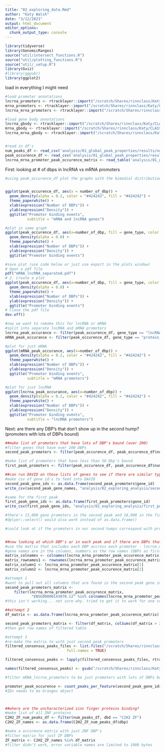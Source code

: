 ```yaml
---
title: "02_exploring_data.Rmd"
author: "Katy Walsh"
date: "3/12/2021"
output: html_document
editor_options: 
  chunk_output_type: console
---
```



```r
library(tidyverse)
library(GenomicRanges)
source("util/intersect_functions.R")
source("util/plotting_functions.R")
source("util/_setup.R")
library(Gviz)
#library(ggpubr)
library(ggplot2)
```


load in everything I might need
```r
#load promoter annotations
lncrna_promoters <- rtracklayer::import("/scratch/Shares/rinnclass/Katy/CLASS_2021/analysis/00_consensus_peaks/results/gene_annotation/lncrna_promoters.gtf")
mrna_promoters <- rtracklayer::import("/scratch/Shares/rinnclass/Katy/CLASS_2021/analysis/00_consensus_peaks/results/gene_annotation/mrna_promoters.gtf")
lncrna_mrna_promoters <- rtracklayer::import("/scratch/Shares/rinnclass/Katy/CLASS_2021/analysis/00_consensus_peaks/results/gene_annotation/lncrna_mrna_promoters.gtf")

#load gene body annotations
lncrna_gbody <- rtracklayer::import("/scratch/Shares/rinnclass/Katy/CLASS_2021/analysis/00_consensus_peaks/results/gene_annotation/lncrna_genebody.gtf")
mrna_gbody <- rtracklayer::import("/scratch/Shares/rinnclass/Katy/CLASS_2021/analysis/00_consensus_peaks/results/gene_annotation/mrna_genebody.gtf")
lncrna_mrna_gbody <- rtracklayer::import("/scratch/Shares/rinnclass/Katy/CLASS_2021/analysis/00_consensus_peaks/results/gene_annotation/lncrna_mrna_genebody.gtf")


#read in df's
num_peaks_df <- read_csv('analysis/01_global_peak_properties/results/num_peaks_df.csv')
peak_occurence_df <- read_csv('analysis/01_global_peak_properties/results/peak_occurence_dataframe.csv')
lncrna_mrna_promoter_peak_occurence_matrix <- read_table('analysis/01_global_peak_properties/results/lncrna_mrna_promoter_peak_occurence_matrix.tsv')

```

First: looking at # of dbps in lncRNA vs mRNA promoters
```r
#using peak_occurence_df plot the graphs with the bimodial distribution from Rmd 10


ggplot(peak_occurence_df, aes(x = number_of_dbp)) + 
  geom_density(alpha = 0.2, color = "#424242", fill = "#424242") +
  theme_paperwhite() +
  xlab(expression("Number of DBPs")) +
  ylab(expression("Density")) +
  ggtitle("Promoter binding events",
          subtitle = "mRNA and lncRNA genes")

#plot in same graph
ggplot(peak_occurence_df, aes(x=number_of_dbp, fill = gene_type, color = gene_type)) +
  geom_density(alpha = 0.0) +
  theme_paperwhite() +
  xlab(expression("Number of DBPs")) +
  ylab(expression("Density")) +
  ggtitle("Promoter binding events")

#save plot (use code below or just use export in the plots window)
# Open a pdf file
pdf("mRNA_lncRNA_separated.pdf") 
# 2. Create a plot
ggplot(peak_occurence_df, aes(x=number_of_dbp, fill = gene_type, color = gene_type)) +
  geom_density(alpha = 0.0) +
  theme_paperwhite() +
  xlab(expression("Number of DBPs")) +
  ylab(expression("Density")) +
  ggtitle("Promoter binding events")
# Close the pdf file
dev.off()

#now we want to remake this for lncRNA or mRNA
#split into separate lncRNA and mRNA promoters
lncrna_peak_occurance <- filter(peak_occurence_df, gene_type == "lncRNA")
mRNA_peak_occurance <- filter(peak_occurence_df, gene_type == "protein_coding")

#plot for just mRNA
ggplot(mRNA_peak_occurance, aes(x=number_of_dbp)) + 
  geom_density(alpha = 0.2, color = "#424242", fill = "#424242") +
  theme_paperwhite() +
  xlab(expression("Number of DBPs")) +
  ylab(expression("Density")) +
  ggtitle("Promoter binding events",
          subtitle = "mRNA promoters")

#plot for just lncRNA
ggplot(lncrna_peak_occurance, aes(x=number_of_dbp)) + 
  geom_density(alpha = 0.2, color = "#424242", fill = "#424242") +
  theme_paperwhite() +
  xlab(expression("Number of DBPs")) +
  ylab(expression("Density")) +
  ggtitle("Promoter binding events",
          subtitle = "lncRNA promoters")

```

Next: are there any DBP's that don't show up in the second hump? (promoters with lots of DBPs bound)
```r
##make list of promoters that have lots of DBP's bound (over 200)
#filter genes that have over 200 DBPs
second_peak_promoters <- filter(peak_occurence_df, peak_occurence_df$number_of_dbp > 200)

#make list of promoters that have less than 50 Dbp's bound
first_peak_promoters <- filter(peak_occurence_df, peak_occurence_df$number_of_dbp < 50)

##can run DAVID on those lists of genes to see if there are similar types of genes enriched at either peak
#make csv of gene id's to feed into DAVID
second_peak_gene_ids <- as.data.frame(second_peak_promoters$gene_id)
write_csv(second_peak_gene_names, "analysis/02_exploring_analysis/second_peak_gene_ids")

#same for the first peak
first_peak_gene_ids <- as.data.frame(first_peak_promoters$gene_id)
write_csv(first_peak_gene_ids, "analysis/02_exploring_analysis/first_peak_gene_ids")

#there's 13,000 gene promoters in the second peak and 18,000 in the first so gene ontology analysis likely won't work well since there's so many genes in each
#dplyer::select() would also work instead of as.data.frame()

#could look at if the promoters in our second humps correspond with promoters with lots of DBPs in last class's paper


##now looking at which DBP's ar in each peak and if there are DBPs that aren't in the second peak
#use the matrix that includes each DBP accross each promoter - lncrna_mrna_promoter_peak_matrix
#gene names are in the columns, numbers as the row names (DBPs as first column but as their gene IDs)
matrix_colnames <- colnames(lncrna_mrna_promoter_peak_occurence_matrix)
matrix_rownames1 <- rownames(lncrna_mrna_promoter_peak_occurence_matrix[1])
matrix_column1 <- lncrna_mrna_promoter_peak_occurence_matrix[1]
matrix_column2 <- lncrna_mrna_promoter_peak_occurence_matrix[2]

#attempt 1
#want to pull out all columns that are found in the second peak gene id's list... not sure how
second_peak_promoters_matrix <- 
    filter(lncrna_mrna_promoter_peak_occurence_matrix,
            "ENSG00000143870.12" %in% colnames(lncrna_mrna_promoter_peak_occurence_matrix))
#this isn't working... not sure why. tried to get it to work for one column before matching to second_peak_gene_ids

##attempt 2
df_matrix <- as.data.frame(lncrna_mrna_promoter_peak_occurence_matrix)

second_peak_promoters_matrix <- filter(df_matrix, colSums(df_matrix > 200))
#then get row names of filtered table

#attempt 3
#re-make the matrix to with just second peak promoters
filtered_consensus_peaks_files <- list.files("/scratch/Shares/rinnclass/Katy/CLASS_2021/analysis/00_consensus_peaks/results/filtered_consensus/", pattern = "*.bed",
                            full.names = TRUE)

filtered_consensus_peaks <- lapply(filtered_consensus_peaks_files, rtracklayer::import)

names(filtered_consensus_peaks) <- gsub("/scratch/Shares/rinnclass/Katy/CLASS_2021/analysis/00_consensus_peaks/results/filtered_consensus//|_filtered_consensus_peaks.bed", "", filtered_consensus_peaks_files)

#filter mRNA_lncrna_promoters to be just promoters with lots of DBPs bound (second_peak_gene_ids)

promoter_peak_occurence <- count_peaks_per_feature(second_peak_gene_ids_Grange, filtered_consensus_peaks, type = "occurrence")
#IDs needs to be Granges object




```

```r
##where are the uncharacterized zinc finger proteins binding?
#make list of all ZNF proteins
C2H2_ZF_num_peaks_df <- filter(num_peaks_df, dbd == "C2H2 ZF")
C2H2_ZF_names <- as.data.frame(C2H2_ZF_num_peaks_df$dbp)

#make a occurence matrix with just ZNF DBP's
#filter matrix for just ZF DBPs
ZF_matrix <- C2H2_ZF_names %in% df_matrix
#filter didn't work, error variable names are limited to 1000 bytes



```



